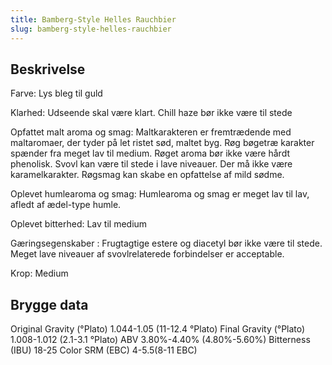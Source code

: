 ```yaml
---
title: Bamberg-Style Helles Rauchbier
slug: bamberg-style-helles-rauchbier
---
```


## Beskrivelse
Farve: Lys bleg til guld

Klarhed: Udseende skal være klart. Chill haze bør ikke være til stede

Opfattet malt aroma og smag: Maltkarakteren er fremtrædende med maltaromaer, der tyder på let ristet sød, maltet byg. Røg bøgetræ karakter spænder fra meget lav til medium. Røget aroma bør ikke være hårdt phenolisk. Svovl kan være til stede i lave niveauer. Der må ikke være karamelkarakter. Røgsmag kan skabe en opfattelse af mild sødme.

Oplevet humlearoma og smag: Humlearoma og smag er meget lav til lav, afledt af ædel-type humle.

Oplevet bitterhed: Lav til medium

Gæringsegenskaber : Frugtagtige estere og diacetyl bør ikke være til stede. Meget lave niveauer af svovlrelaterede forbindelser er acceptable.

Krop: Medium



## Brygge data
Original Gravity (°Plato) 1.044-1.05 (11-12.4 °Plato)
Final Gravity  (°Plato) 1.008-1.012 (2.1-3.1 °Plato)
ABV 3.80%-4.40% (4.80%-5.60%)
Bitterness (IBU) 18-25
Color SRM (EBC) 4-5.5(8-11 EBC)					


